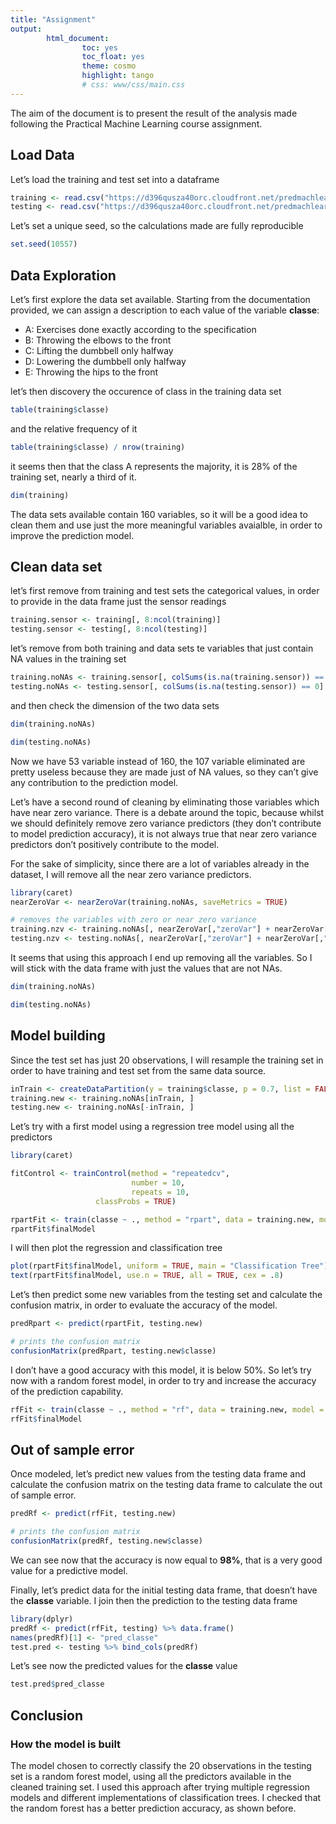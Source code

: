 ```yaml
---
title: "Assignment"
output: 
        html_document:
                toc: yes
                toc_float: yes
                theme: cosmo
                highlight: tango
                # css: www/css/main.css
---
```


The aim of the document is to present the result of the analysis made following the Practical Machine Learning course assignment.

## Load Data

Let's load the training and test set into a dataframe

```r
training <- read.csv("https://d396qusza40orc.cloudfront.net/predmachlearn/pml-training.csv", na.strings = c("NA", "#DIV/0!", ""))
testing <- read.csv("https://d396qusza40orc.cloudfront.net/predmachlearn/pml-testing.csv", na.strings = c("NA", "#DIV/0!", ""))
```

Let's set a unique seed, so the calculations made are fully reproducible

```r
set.seed(10557)
```


## Data Exploration

Let's first explore the data set available. Starting from the documentation provided, we can assign a description to each value of the variable **classe**:

 - A: Exercises done exactly according to the specification
 - B: Throwing the elbows to the front
 - C: Lifting the dumbbell only halfway
 - D: Lowering the dumbbell only halfway
 - E: Throwing the hips to the front

let's then discovery the occurence of class in the training data set

```r
table(training$classe)
```

and the relative frequency of it

```r
table(training$classe) / nrow(training)
```

it seems then that the class A represents the majority, it is 28% of the training set, nearly a third of it.

```r
dim(training)
```

The data sets available contain 160 variables, so it will be a good idea to clean them and use just the more meaningful variables avaialble, in order to improve the prediction model.

## Clean data set

let's first remove from training and test sets the categorical values, in order to provide in the data frame just the sensor readings

```r
training.sensor <- training[, 8:ncol(training)]
testing.sensor <- testing[, 8:ncol(testing)]
```

let's remove from both training and data sets te variables that just contain NA values in the training set

```r
training.noNAs <- training.sensor[, colSums(is.na(training.sensor)) == 0]
testing.noNAs <- testing.sensor[, colSums(is.na(testing.sensor)) == 0]
```

and then check the dimension of the two data sets

```r
dim(training.noNAs)
```

```r
dim(testing.noNAs)
```

Now we have 53 variable instead of 160, the 107 variable eliminated are pretty useless because they are made just of NA values, so they can't give any contribution to the prediction model.

Let's have a second round of cleaning by eliminating those variables which have near zero variance. There is a debate around the topic, because whilst we should definitely remove zero variance predictors (they don't contribute to model prediction accuracy), it is not always true that near zero variance predictors don't positively contribute to the model.

For the sake of simplicity, since there are a lot of variables already in the dataset, I will remove all the near zero variance predictors.

```r
library(caret)
nearZeroVar <- nearZeroVar(training.noNAs, saveMetrics = TRUE)

# removes the variables with zero or near zero variance 
training.nzv <- training.noNAs[, nearZeroVar[,"zeroVar"] + nearZeroVar[,"nzv"] > 0]
testing.nzv <- testing.noNAs[, nearZeroVar[,"zeroVar"] + nearZeroVar[,"nzv"] > 0]
```

It seems that using this approach I end up removing all the variables. So I will stick with the data frame with just the values that are not NAs.

```r
dim(training.noNAs)
```

```r
dim(testing.noNAs)
```

## Model building

Since the test set has just 20 observations, I will resample the training set in order to have training and test set from the same data source.

```r
inTrain <- createDataPartition(y = training$classe, p = 0.7, list = FALSE)
training.new <- training.noNAs[inTrain, ]
testing.new <- training.noNAs[-inTrain, ]
```

Let's try with a first model using a regression tree model using all the predictors

```r
library(caret)

fitControl <- trainControl(method = "repeatedcv",
                           number = 10,
                           repeats = 10,
                   classProbs = TRUE)

rpartFit <- train(classe ~ ., method = "rpart", data = training.new, model = FALSE, preProcess = "scale", trControl = fitControl)
rpartFit$finalModel
```

I will then plot the regression and classification tree

```r
plot(rpartFit$finalModel, uniform = TRUE, main = "Classification Tree")
text(rpartFit$finalModel, use.n = TRUE, all = TRUE, cex = .8)
```

Let's then predict some new variables from the testing set and calculate the confusion matrix, in order to evaluate the accuracy of the model.

```r
predRpart <- predict(rpartFit, testing.new)

# prints the confusion matrix
confusionMatrix(predRpart, testing.new$classe)
```

I don't have a good accuracy with this model, it is below 50%. So let's try now with a random forest model, in order to try and increase the accuracy of the prediction capability.

```r
rfFit <- train(classe ~ ., method = "rf", data = training.new, model = FALSE, preProcess = "scale", trControl = fitControl, ntree = 5)
rfFit$finalModel
```

## Out of sample error

Once modeled, let's predict new values from the testing data frame and calculate the confusion matrix on the testing data frame to calculate the out of sample error.

```r
predRf <- predict(rfFit, testing.new)

# prints the confusion matrix
confusionMatrix(predRf, testing.new$classe)
```

We can see now that the accuracy is now equal to **98%**, that is a very good value for a predictive model.

Finally, let's predict data for the initial testing data frame, that doesn't have the **classe** variable. I join then the prediction to the testing data frame

```r
library(dplyr)
predRf <- predict(rfFit, testing) %>% data.frame()
names(predRf)[1] <- "pred_classe"
test.pred <- testing %>% bind_cols(predRf)
```

Let's see now the predicted values for the **classe** value

```r
test.pred$pred_classe
```

## Conclusion

### How the model is built

The model chosen to correctly classify the 20 observations in the testing set is a random forest model, using all the predictors available in the cleaned training set. 
I used this approach after trying multiple regression models and different implementations of classification trees. I checked that the random forest has a better prediction accuracy, as shown before.
